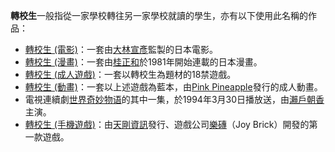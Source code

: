 '''轉校生'''一般指從一家學校轉往另一家學校就讀的學生，亦有以下使用此名稱的作品：
*[[轉校生_(電影)|轉校生 (電影)]]：一套由[[大林宣彥|大林宣彥]]監製的日本電影。
*[[轉校生_(漫畫)|轉校生 (漫畫)]]：一套由[[桂正和|桂正和]]於1981年開始連載的日本漫畫。
*[[轉校生_(成人遊戲)|轉校生 (成人遊戲)]]：一套以轉校生為題材的18禁遊戲。
*[[轉校生_(動畫)|轉校生 (動畫)]]：一套以上述遊戲為藍本，由[[Pink_Pineapple|Pink Pineapple]]發行的成人動畫。
*電視連續劇[[世界奇妙物语|世界奇妙物语]]的其中一集，於1994年3月30日播放送，由[[瀨戶朝香|瀨戶朝香]]主演。
*[[轉校生_Hidden_Survivor|轉校生 (手機遊戲)]]：由[[天剛資訊|天剛資訊]]發行、遊戲公司[[樂磚|樂磚]]（Joy Brick）開發的第一款遊戲。

{{Disambig|cat=三字消歧義}}